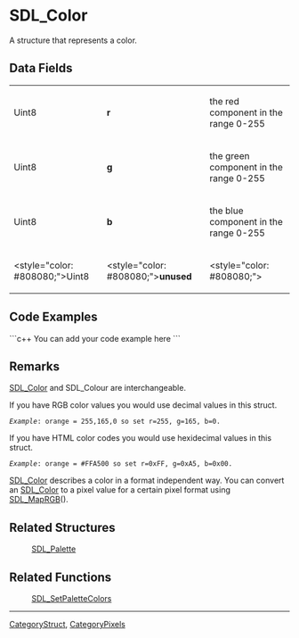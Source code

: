 <!-- pragma section-numbers off -->
<!-- pragma disable-camelcase -->

= SDL_Color =
A structure that represents a color.


== Data Fields ==
{|
|Uint8
|'''r'''
|the red component in the range 0-255
|-
|Uint8
|'''g'''
|the green component in the range 0-255
|-
|Uint8
|'''b'''
|the blue component in the range 0-255
|-
|<style="color: #808080;">Uint8
|<style="color: #808080;">'''unused'''
|<style="color: #808080;">
|}

== Code Examples ==
```c++
You can add your code example here
```

== Remarks ==
[[SDL_Color]] and SDL_<code></code>Colour are interchangeable.

If you have RGB color values you would use decimal values in this struct.  
 ''Example'': orange = 255,165,0 so set r=255, g=165, b=0.  
If you have HTML color codes you would use hexidecimal values in this struct.  
 ''Example'': orange = #FFA500 so set r=0xFF, g=0xA5, b=0x00.

[[SDL_Color]] describes a color in a format independent way. You can convert an [[SDL_Color]] to a pixel value for a certain pixel format using [[SDL_MapRGB]]().

== Related Structures ==
:[[SDL_Palette]]

== Related Functions ==
:[[SDL_SetPaletteColors]]

----
[[CategoryStruct]], [[CategoryPixels]]
